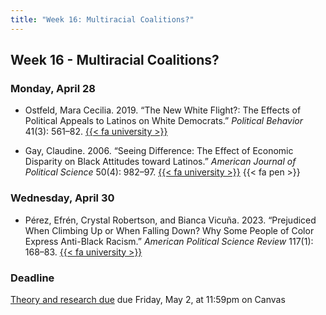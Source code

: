 ```yaml
---
title: "Week 16: Multiracial Coalitions?"
---
```


::: {.content-visible when-format="pdf"}

## Week 16 - Multiracial Coalitions?

:::


[//]: <> (Need to write intro)

### Monday, April 28

- Ostfeld, Mara Cecilia. 2019. "The New White Flight?: The Effects of Political Appeals to Latinos on White Democrats." *Political Behavior* 41(3): 561–82. [{{< fa university >}}](https://go.openathens.net/redirector/agnesscott.edu?url=https%3A%2F%2Fdoi.org%2F10.1007%2Fs11109-018-9462-8)

- Gay, Claudine. 2006. "Seeing Difference: The Effect of Economic Disparity on Black Attitudes toward Latinos." *American Journal of Political Science* 50(4): 982–97. [{{< fa university >}}](https://go.openathens.net/redirector/agnesscott.edu?url=https%3A%2F%2Fdoi.org%2F10.1111%2Fj.1540-5907.2006.00228.x) {{< fa pen >}}


### Wednesday, April 30

- Pérez, Efrén, Crystal Robertson, and Bianca Vicuña. 2023. "Prejudiced When Climbing Up or When Falling Down? Why Some People of Color Express Anti-Black Racism." *American Political Science Review* 117(1): 168–83. [{{< fa university >}}](https://go.openathens.net/redirector/agnesscott.edu?url=https%3A%2F%2Fdoi.org%2F10.1017%2FS0003055422000545)


:::{.callout-important}

### Deadline

[Theory and research due](../assignment/research-question.qmd) due Friday, May 2, at 11:59pm on Canvas

:::